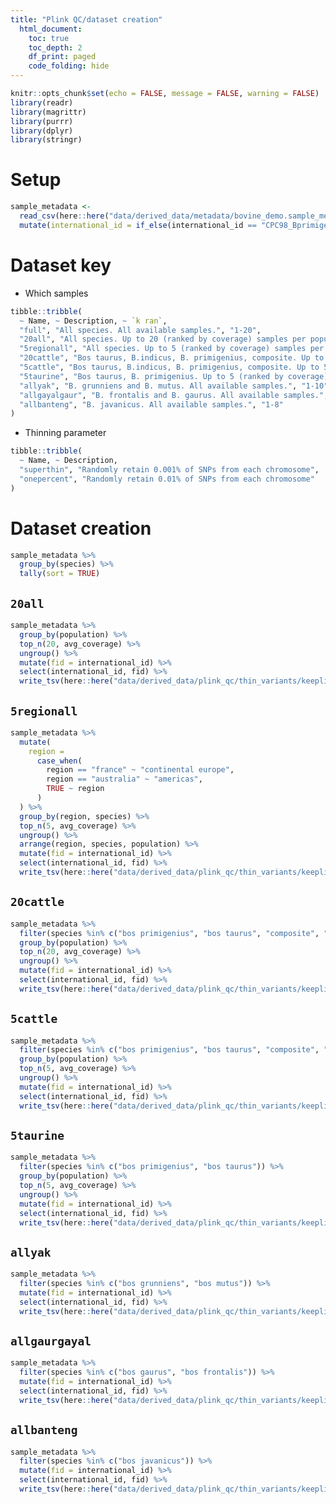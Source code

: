 ```yaml
---
title: "Plink QC/dataset creation"
  html_document:
    toc: true
    toc_depth: 2
    df_print: paged
    code_folding: hide
---
```


```r
knitr::opts_chunk$set(echo = FALSE, message = FALSE, warning = FALSE)
library(readr)
library(magrittr)
library(purrr)
library(dplyr)
library(stringr)
```

# Setup

```r
sample_metadata <- 
  read_csv(here::here("data/derived_data/metadata/bovine_demo.sample_metadata.csv")) %>% 
  mutate(international_id = if_else(international_id == "CPC98_Bprimigenius_EnglandDerbyshire_5936", "ancient_derbyshire", international_id))
```

# Dataset key

* Which samples

```r
tibble::tribble(
  ~ Name, ~ Description, ~ `k ran`,
  "full", "All species. All available samples.", "1-20",
  "20all", "All species. Up to 20 (ranked by coverage) samples per population label.", "1-20",
  "5regionall", "All species. Up to 5 (ranked by coverage) samples per species per region", "1-20",
  "20cattle", "Bos taurus, B.indicus, B. primigenius, composite. Up to 20 (ranked by coverage) samples per population label.", "1-20",
  "5cattle", "Bos taurus, B.indicus, B. primigenius, composite. Up to 5 (ranked by coverage) samples per population label.", "1-20",
  "5taurine", "Bos taurus, B. primigenius. Up to 5 (ranked by coverage) samples per population label.", "1-20",
  "allyak", "B. grunniens and B. mutus. All available samples.", "1-10",
  "allgayalgaur", "B. frontalis and B. gaurus. All available samples.", "1-10",
  "allbanteng", "B. javanicus. All available samples.", "1-8"
)
```

* Thinning parameter

```r
tibble::tribble(
  ~ Name, ~ Description,
  "superthin", "Randomly retain 0.001% of SNPs from each chromosome",
  "onepercent", "Randomly retain 0.01% of SNPs from each chromosome"
)
```

# Dataset creation

```r
sample_metadata %>% 
  group_by(species) %>% 
  tally(sort = TRUE)
```

## `20all`

```r
sample_metadata %>% 
  group_by(population) %>% 
  top_n(20, avg_coverage) %>% 
  ungroup() %>% 
  mutate(fid = international_id) %>% 
  select(international_id, fid) %>% 
  write_tsv(here::here("data/derived_data/plink_qc/thin_variants/keeplist.20all.txt"), col_names = FALSE)
```

## `5regionall`

```r
sample_metadata %>% 
  mutate(
    region = 
      case_when(
        region == "france" ~ "continental europe",
        region == "australia" ~ "americas",
        TRUE ~ region
      )
  ) %>% 
  group_by(region, species) %>% 
  top_n(5, avg_coverage) %>% 
  ungroup() %>%
  arrange(region, species, population) %>% 
  mutate(fid = international_id) %>% 
  select(international_id, fid) %>% 
  write_tsv(here::here("data/derived_data/plink_qc/thin_variants/keeplist.5regionall.txt"), col_names = FALSE)
```

## `20cattle`

```r
sample_metadata %>% 
  filter(species %in% c("bos primigenius", "bos taurus", "composite", "bos indicus")) %>% 
  group_by(population) %>% 
  top_n(20, avg_coverage) %>% 
  ungroup() %>% 
  mutate(fid = international_id) %>% 
  select(international_id, fid) %>% 
  write_tsv(here::here("data/derived_data/plink_qc/thin_variants/keeplist.20cattle.txt"), col_names = FALSE)
```

## `5cattle`

```r
sample_metadata %>% 
  filter(species %in% c("bos primigenius", "bos taurus", "composite", "bos indicus")) %>% 
  group_by(population) %>% 
  top_n(5, avg_coverage) %>% 
  ungroup() %>% 
  mutate(fid = international_id) %>% 
  select(international_id, fid) %>% 
  write_tsv(here::here("data/derived_data/plink_qc/thin_variants/keeplist.5cattle.txt"), col_names = FALSE)
```

## `5taurine`

```r
sample_metadata %>% 
  filter(species %in% c("bos primigenius", "bos taurus")) %>% 
  group_by(population) %>% 
  top_n(5, avg_coverage) %>% 
  ungroup() %>% 
  mutate(fid = international_id) %>% 
  select(international_id, fid) %>% 
  write_tsv(here::here("data/derived_data/plink_qc/thin_variants/keeplist.5taurine.txt"), col_names = FALSE)
```

## `allyak`

```r
sample_metadata %>% 
  filter(species %in% c("bos grunniens", "bos mutus")) %>% 
  mutate(fid = international_id) %>% 
  select(international_id, fid) %>% 
  write_tsv(here::here("data/derived_data/plink_qc/thin_variants/keeplist.allyak.txt"), col_names = FALSE)

```

## `allgaurgayal`

```r
sample_metadata %>% 
  filter(species %in% c("bos gaurus", "bos frontalis")) %>% 
  mutate(fid = international_id) %>% 
  select(international_id, fid) %>% 
  write_tsv(here::here("data/derived_data/plink_qc/thin_variants/keeplist.allgaurgayal.txt"), col_names = FALSE)
```

## `allbanteng`

```r
sample_metadata %>% 
  filter(species %in% c("bos javanicus")) %>% 
  mutate(fid = international_id) %>% 
  select(international_id, fid) %>% 
  write_tsv(here::here("data/derived_data/plink_qc/thin_variants/keeplist.allbanteng.txt"), col_names = FALSE)
```


